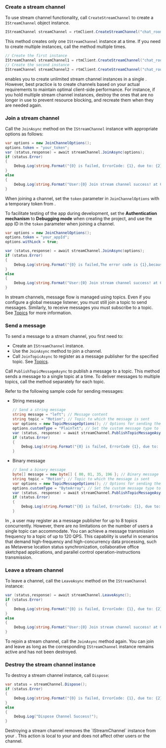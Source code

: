 <PlatformWrapper platform="unity">

### Create a stream channel

To use stream channel functionality, call `CreateStreamChannel` to create a `IStreamChannel` object instance. 

```csharp
IStreamChannel streamChannel = rtmClient.CreateStreamChannel("chat_room");
```
This method creates only one `IStreamChannel` instance at a time. If you need to create multiple instances, call the method multiple times.

```csharp
// Create the first instance
IStreamChannel streamChannel1 = rtmClient.CreateStreamChannel("chat_room1");
// Create the second instance
IStreamChannel streamChannel2 = rtmClient.CreateStreamChannel("chat_room2");
```

<Admonition>
<Vg k="SIG" /> enables you to create unlimited stream channel instances in a single <Vpl k="CLIENT"/>. However, best practice is to create channels based on your actual requirements to maintain optimal client-side performance. For instance, if you hold multiple stream channel instances, destroy the ones that are no longer in use to prevent resource blocking, and recreate them when they are needed again.
</Admonition>

### Join a stream channel

Call the `JoinAsync` method on the `IStreamChannel` instance with appropriate options as follows:

```csharp
var options = new JoinChannelOptions();
options.token = "your_token";
var (status,response) = await streamChannel.JoinAsync(options);
if (status.Error)
{
    Debug.Log(string.Format("{0} is failed, ErrorCode: {1}, due to: {2}", status.Operation, status.ErrorCode, status.Reason));
}       
else
{
    Debug.Log(string.Format("User:{0} Join stream channel success! at Channel:{1}", response.UserId, response.ChannelName));
}
```

When joining a channel, set the `token` parameter in `JoinChannelOptions` with a temporary token from <Vg k="CONSOLE" />. 

<Admonition>

To facilitate testing of the app during development, set the **Authentication mechanism** to **Debugging mode** when creating the project, and use the app ID in the `token` parameter when joining a channel.
</Admonition>

```csharp
var options = new JoinChannelOptions();
options.token = "your_appId";
options.withLock = true;

var (status,response) = await streamChannel.JoinAsync(options);
if (status.Error)
{
    Debug.Log(string.Format("{0} is failed,The error code is {1},because of: {2}", status.Operation, status.ErrorCode, status.Reason));
}
else
{
    Debug.Log(string.Format("User:{0} Join stream channel success! at Channel:{1}", response.UserId, response.ChannelName));
}
```

In stream channels, message flow is managed using topics. Even if you configure a global message listener, you must still join a topic to send messages. Similarly, to receive messages you must subscribe to a topic. See [Topics](../core-functionality/topics) for more information.

### Send a message 

To send a message to a stream channel, you first need to:

- Create an `IStreamChannel` instance.
- Use the `JoinAsync` method to join a channel.
- Call `JoinTopicAsync` to register as a message publisher for the specified topic. See [Topics](../core-functionality/topics).

Call `PublishTopicMessageAsync` to publish a message to a topic. This method sends a message to a single topic at a time. To deliver messages to multiple topics, call the method separately for each topic.

Refer to the following sample code for sending messages:

* String message

    ```csharp
    // Send a string message
    string message = "left"; // Message content
    string topic = "Motion"; // Topic to which the message is sent
    var options = new TopicMessageOptions(); // Options for sending the message
    options.customType = "PlainTxt"; // Set the custom message type to "PlainTxt"
    var (status, response) = await streamChannel.PublishTopicMessageAsync(topic, message, options); // Send the message asynchronously
    if (status.Error)
    {
        Debug.Log(string.Format("{0} is failed, ErrorCode {1}, due to: {2}", status.Operation, status.ErrorCode, status.Reason)); // Log error information if message send fails
    }
    ```

* Binary message

    ```csharp
    // Send a binary message
    byte[] message = new byte[] { 00, 01, 35, 196 }; // Binary message content
    string topic = "Motion"; // Topic to which the message is sent
    var options = new TopicMessageOptions(); // Options for sending the message
    options.customType = "ByteArray"; // Set the custom message type to "ByteArray"
    var (status, response) = await streamChannel.PublishTopicMessageAsync(topic, message, options); // Send the message asynchronously
    if (status.Error)
    {
        Debug.Log(string.Format("{0} is failed, ErrorCode: {1}, due to: {2}", status.Operation, status.ErrorCode, status.Reason)); // Log error information if message send fails
    }
    ```

In <Vg k="SIG" />, a user may register as a message publisher for up to 8 topics concurrently. However, there are no limitations on the number of users a single topic can accommodate. You can achieve a message transmission frequency to a topic of up to 120 QPS. This capability is useful in scenarios that demand high-frequency and high-concurrency data processing, such as Metaverse location status synchronization, collaborative office sketchpad applications, and parallel control operation-instructions transmission.

### Leave a stream channel

To leave a channel, call the `LeaveAsync` method on the `IStreamChannel` instance:

```csharp
var (status,response) = await streamChannel.LeaveAsync();
if (status.Error)
{
    Debug.Log(string.Format("{0} is failed, ErrorCode: {1}, due to: {2}", status.Operation, status.ErrorCode, status.Reason));
}
else
{
    Debug.Log(string.Format("User:{0} Join stream channel success! at Channel:{1}", response.UserId, response.ChannelName));
}
```

To rejoin a stream channel, call the `JoinAsync` method again. You can join and leave as long as the corresponding `IStreamChannel` instance remains active and has not been destroyed.

### Destroy the stream channel instance

To destroy a stream channel instance, call `Dispose`:

```csharp
var status = streamChannel.Dispose();
if (status.Error)
{
    Debug.Log(string.Format("{0} is failed, ErrorCode: {1}, due to: {2}", status.Operation, status.ErrorCode, status.Reason));
}
else
{
    Debug.Log("Dispose Channel Success!");
}
```

<Admonition>
Destroying a stream channel removes the `IStreamChannel` instance from your <Vpl k="CLIENT"/>. This action is local to your <Vpl k="CLIENT"/> and does not affect other users or the <Vg k="SIG" /> channel.
</Admonition>

</PlatformWrapper>
